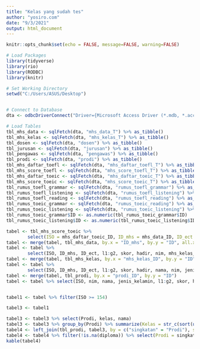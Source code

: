 ```yaml
---
title: "Kelas yang sudah tes"
author: "yosiro.com"
date: "9/3/2021"
output: html_document
---
```


```r
knitr::opts_chunk$set(echo = FALSE, message=FALSE, warning=FALSE)
```


```r
# Load Packages
library(tidyverse)
library(rio)
library(RODBC)
library(knitr)

# Set Working Directory
setwd("C:/Users/ASUS/Desktop")


# Connect to Database
dta <- odbcDriverConnect("Driver={Microsoft Access Driver (*.mdb, *.accdb)};DBQ=D:/Cloud Data/OneDrive - Universitas Terbuka/UPT Bahasa/2 Yosi Folder/Database Projects/UPT BAHASA Database V107.accdb")

# Load Tables
tbl_mhs_data <- sqlFetch(dta, "mhs_data_T") %>% as_tibble()
tbl_mhs_kelas <- sqlFetch(dta, "mhs_kelas_T") %>% as_tibble()
tbl_dosen <- sqlFetch(dta, "dosen") %>% as_tibble()
tbl_jurusan <- sqlFetch(dta, "jurusan") %>% as_tibble()
tbl_pengawas <- sqlFetch(dta, "pengawas") %>% as_tibble()
tbl_prodi <- sqlFetch(dta, "prodi") %>% as_tibble()
tbl_mhs_daftar_toefl <- sqlFetch(dta, "mhs_daftar_toefl_T") %>% as_tibble()
tbl_mhs_score_toefl <- sqlFetch(dta, "mhs_score_toefl_T") %>% as_tibble()
tbl_mhs_daftar_toeic <- sqlFetch(dta, "mhs_daftar_toeic_T") %>% as_tibble()
tbl_mhs_score_toeic <- sqlFetch(dta, "mhs_score_toeic_T") %>% as_tibble()
tbl_rumus_toefl_grammar <- sqlFetch(dta, "rumus_toefl_grammar") %>% as_tibble()
tbl_rumus_toefl_listening <- sqlFetch(dta, "rumus_toefl_listening") %>% as_tibble()
tbl_rumus_toefl_reading <- sqlFetch(dta, "rumus_toefl_reading") %>% as_tibble()
tbl_rumus_toeic_grammar <- sqlFetch(dta, "rumus_toeic_reading") %>% as_tibble()
tbl_rumus_toeic_listening <- sqlFetch(dta, "rumus_toeic_listening") %>% as_tibble()
tbl_rumus_toeic_grammar$ID <- as.numeric(tbl_rumus_toeic_grammar$ID)
tbl_rumus_toeic_listening$ID <- as.numeric(tbl_rumus_toeic_listening$ID)
```

```r
tabel <- tbl_mhs_score_toeic %>% 
        select(ISO = mhs_daftar_toeic_ID, ID_mhs = mhs_data_ID, ID_ect = ID, l1:g2, skor = total, hadir)
tabel <- merge(tabel, tbl_mhs_data, by.x = "ID_mhs", by.y = "ID", all.x = T )
tabel <- tabel %>% 
        select(ISO, ID_mhs, ID_ect, l1:g2, skor, hadir, nim, mhs_kelas_ID, jenis_kelamin = sex, nama) 
tabel <- merge(tabel, tbl_mhs_kelas, by.x = "mhs_kelas_ID", by.y = "ID", all.x = T) 
tabel <- tabel %>% 
        select(ISO, ID_mhs, ID_ect, l1:g2, skor, hadir, nama, nim, jenis_kelamin, prodi_ID, semester, kelas)
tabel <- merge(tabel, tbl_prodi, by.x = "prodi_ID", by.y = "ID") 
tabel <- tabel %>% select(ISO, nim, nama, jenis_kelamin, l1:g2, skor, hadir,  Prodi = singkatan, semester, kelas, program_studi = prodi) 


tabel1 <- tabel %>% filter(ISO >= 154) 


```


```r
tabel3 <- tabel1

tabel3 <- tabel3 %>% select(Prodi, kelas, nama) 
tabel3 <- tabel3 %>% group_by(Prodi) %>% summarize(Kelas = str_c(sort(unique(kelas)), collapse = ", "))
tabel4 <- left_join(tbl_prodi, tabel3, by = c("singkatan" = "Prodi"), suffix = c(".x", "y"))
tabel4 <- tabel4 %>% filter(!is.na(diploma)) %>% select(Prodi = singkatan, Kelas) %>% replace_na(list(Kelas = ""))
kable(tabel4)
        
```


